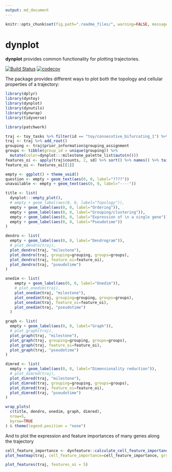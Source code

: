 ```yaml
---
output: md_document
---
```


<!-- README.md is generated from README.Rmd. Please edit that file -->

```r
knitr::opts_chunk$set(fig.path=".readme_files/", warning=FALSE, message=FALSE, error=FALSE, echo = TRUE)
```

# dynplot

**dynplot** provides common functionality for plotting trajectories.

[![Build Status](https://travis-ci.org/dynverse/dynplot.svg)](https://travis-ci.org/dynverse/dynplot)
[![codecov](https://codecov.io/gh/dynverse/dynplot/branch/master/graph/badge.svg)](https://codecov.io/gh/dynverse/dynplot)

The package provides different ways to plot both the topology and cellular properties of a trajectory:

```r
library(dplyr)
library(dyntoy)
library(dynplot)
library(dynutils)
library(dynwrap)
library(tidyverse)

library(patchwork)

traj <- toy_tasks %>% filter(id == "toy/consecutive_bifurcating_1") %>% extract_row_to_list(1)
traj <- traj %>% add_root()
grouping <- traj$prior_information$grouping_assignment
groups <- tibble(group_id = unique(grouping)) %>% 
  mutate(color=dynplot:::milestone_palette_list$auto(n()))
features_oi <- apply(traj$counts, 2, sd) %>% sort() %>% names() %>% tail(10)
feature_oi <- features_oi[[1]]
```


```r
empty <- ggplot() + theme_void()
question <- empty + geom_text(aes(0, 0, label="????"))
unavailable <- empty + geom_text(aes(0, 0, label="----"))

title <- list(
  dynplot:::empty_plot(), 
  # empty + geom_label(aes(0, 0, label="Topology")),
  empty + geom_label(aes(0, 0, label="Ordering")),
  empty + geom_label(aes(0, 0, label="Grouping/clustering")),
  empty + geom_label(aes(0, 0, label="Expression of \n a single gene")), 
  empty + geom_label(aes(0, 0, label="Pseudotime"))
)

dendro <- list(
  empty + geom_label(aes(0, 0, label="Dendrogram")),
  # plot_dendro(traj),
  plot_dendro(traj, "milestone"),
  plot_dendro(traj, grouping=grouping, groups=groups),
  plot_dendro(traj, feature_oi=feature_oi),
  plot_dendro(traj, "pseudotime")
)

onedim <- list(
    empty + geom_label(aes(0, 0, label="Onedim")),
    # plot_onedim(traj),
    plot_onedim(traj, "milestone"),
    plot_onedim(traj, grouping=grouping, groups=groups),
    plot_onedim(traj, feature_oi=feature_oi),
    plot_onedim(traj, "pseudotime")
  )

graph <- list(
  empty + geom_label(aes(0, 0, label="Graph")),
  # plot_graph(traj),
  plot_graph(traj, "milestone"),
  plot_graph(traj, grouping=grouping, groups=groups),
  plot_graph(traj, feature_oi=feature_oi),
  plot_graph(traj, "pseudotime")
)

dimred <- list(
  empty + geom_label(aes(0, 0, label="Dimensionality reduction")),
  # plot_dimred(traj),
  plot_dimred(traj, "milestone"),
  plot_dimred(traj, grouping=grouping, groups=groups),
  plot_dimred(traj, feature_oi=feature_oi),
  plot_dimred(traj, "pseudotime")
)

wrap_plots(
  c(title, dendro, onedim, graph, dimred),
  nrow=5,
  byrow=TRUE
) & theme(legend.position = "none")

```


And to plot the expression and feature importances of many genes along the trajectory

```r
cell_feature_importance <- dynfeature::calculate_cell_feature_importance(traj %>% dynwrap::add_waypoints())
plot_heatmap(traj, cell_feature_importance=cell_feature_importance, grouping = traj$prior_information$grouping_assignment)
```

```r
plot_features(traj, features_oi = 5)
```
